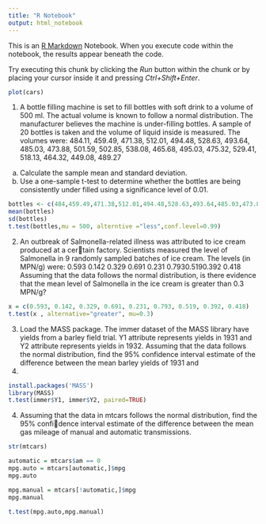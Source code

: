 ---
title: "R Notebook"
output: html_notebook
---

This is an [R Markdown](http://rmarkdown.rstudio.com) Notebook. When you execute code within the notebook, the results appear beneath the code. 

Try executing this chunk by clicking the *Run* button within the chunk or by placing your cursor inside it and pressing *Ctrl+Shift+Enter*. 

```{r}
plot(cars)
```

1. A bottle filling machine is set to fill bottles with soft drink to a volume of 500 ml. The
actual volume is known to follow a normal distribution. The manufacturer believes the
machine is under-filling bottles. A sample of 20 bottles is taken and the volume of liquid
inside is measured.
The volumes were: 484.11, 459.49, 471.38, 512.01, 494.48, 528.63, 493.64, 485.03, 473.88,
501.59, 502.85, 538.08, 465.68, 495.03, 475.32, 529.41, 518.13, 464.32, 449.08, 489.27
(a) Calculate the sample mean and standard deviation.
(b) Use a one-sample t-test to determine whether the bottles are being consistently
under filled using a significance level of 0.01.
```{r}
bottles <- c(484,459.49,471.38,512.01,494.48,528.63,493.64,485.03,473.88,501.59,502.85,538.08,465.68,495.03,475.32,529.41,518.13,464.32,449.08,489.27)
mean(bottles)
sd(bottles)
t.test(bottles,mu = 500, alterntive ="less",conf.level=0.99)
```
2. An outbreak of Salmonella-related illness was attributed to ice cream produced at a certain factory. Scientists measured the level of Salmonella in 9 randomly sampled batches
of ice cream.
The levels (in MPN/g) were: 0.593 0.142 0.329 0.691 0.231 0.7930.5190.392 0.418
Assuming that the data follows the normal distribution, is there evidence that the mean
level of Salmonella in the ice cream is greater than 0.3 MPN/g?
```{r}
x = c(0.593, 0.142, 0.329, 0.691, 0.231, 0.793, 0.519, 0.392, 0.418)
t.test(x , alternative="greater", mu=0.3)
```
3. Load the MASS package. The immer dataset of the MASS library have yields from
a barley field trial. Y1 attribute represents yields in 1931 and Y2 attribute represents
yields in 1932. Assuming that the data follows the normal distribution, find the 95%
confidence interval estimate of the difference between the mean barley yields of 1931 and
1932.
```{r}
install.packages('MASS')
library(MASS)
t.test(immer$Y1, immer$Y2, paired=TRUE)
```
4. Assuming that the data in mtcars follows the normal distribution, find the 95% confidence interval estimate of the difference between the mean gas mileage of manual and
automatic transmissions.
```{r}
str(mtcars)
```

```{r}
automatic = mtcars$am == 0
mpg.auto = mtcars[automatic,]$mpg
mpg.auto
```
```{r}
mpg.manual = mtcars[!automatic,]$mpg
mpg.manual
```
```{r}
t.test(mpg.auto,mpg.manual)
```

